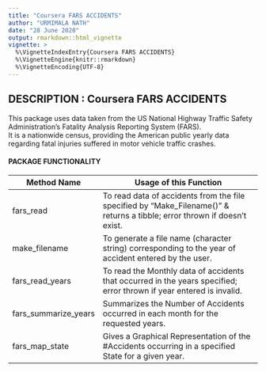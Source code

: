 ---
title: "Coursera FARS ACCIDENTS"
author: "URMIMALA NATH"
date: "28 June 2020"
output: rmarkdown::html_vignette
vignette: >
  %\VignetteIndexEntry{Coursera FARS ACCIDENTS}
  %\VignetteEngine{knitr::rmarkdown}
  %\VignetteEncoding{UTF-8}
---

## DESCRIPTION : Coursera FARS ACCIDENTS

This package uses data taken from the US National Highway Traffic Safety Administration's Fatality Analysis Reporting System (FARS).  
It is a nationwide census, providing the American public yearly data regarding fatal injuries suffered in motor vehicle traffic crashes.  

#### PACKAGE FUNCTIONALITY

Method Name             | Usage of this Function
-----------             | ----------------------
fars_read               | To read data of accidents from the file specified by "Make_Filename()" & returns a tibble; error thrown if doesn't exist.
make_filename           | To generate a file name (character string) corresponding to the year of accident entered by the user.
fars_read_years         | To read the Monthly data of accidents that occurred in the years specified; error thrown if year entered is invalid.
fars_summarize_years    | Summarizes the Number of Accidents occurred in each month for the requested years. 
fars_map_state          | Gives a Graphical Representation of the #Accidents occurring in a specified State for a given year.


